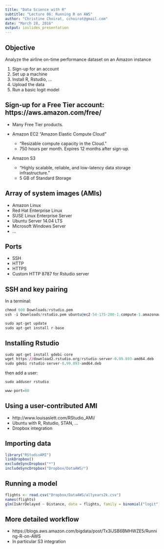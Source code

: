 ```yaml
---
title: "Data Science with R"
subtitle: "Lecture 06: Running R on AWS"
author: "Christine Choirat, cchoirat@gmail.com"
date: "March 28, 2016"
output: ioslides_presentation
---
```


## Objective

Analyze the airline on-time performance dataset on an Amazon instance

1. Sign-up for an account
2. Set up a machine
3. Install R, Rstudio, ...
4. Upload the data
5. Run a basic logit model

## Sign-up for a Free Tier account: https://aws.amazon.com/free/

- Many Free Tier products.

- Amazon EC2 "Amazon Elastic Compute Cloud"
    - "Resizable compute capacity in the Cloud."
    - 750 hours per month.  Expires 12 months after sign-up.
 
- Amazon S3
    - "Highly scalable, reliable, and low-latency data storage infrastructure."
    - 5 GB of Standard Storage
    
##  Array of system images (AMIs)

- Amazon Linux
- Red Hat Enterprise Linux
- SUSE Linux Enterprise Server
- Ubuntu Server 14.04 LTS
- Microsoft Windows Server
- ...

## Ports

- SSH
- HTTP
- HTTPS
- Custom HTTP 8787 for Rstudio server

## SSH and key pairing

In a terminal:

```r
chmod 600 Downloads/rstudio.pem
ssh -i Downloads/rstudio.pem ubuntu@ec2-54-175-200-1.compute-1.amazonaws.com
```

```r
sudo apt-get update
sudo apt-get install r-base
```

## Installing Rstudio

```r
sudo apt-get install gdebi-core
wget https://download2.rstudio.org/rstudio-server-0.99.893-amd64.deb
sudo gdebi rstudio-server-0.99.893-amd64.deb
```

then add a user:

```r
sudo adduser rstudio
```



```r
www-port=80
```

## Using a user-contributed AMI

- http://www.louisaslett.com/RStudio_AMI/
- Ubuntu with R, Rstudio, STAN, ...
- Dropbox integration

## Importing data

```r
library("RStudioAMI")
linkDropbox()
excludeSyncDropbox("*")
includeSyncDropbox("Dropbox/DataAWS/")
```

## Running a model

```r
flights <- read.csv("Dropbox/DataAWS/allyears2k.csv")
names(flights)
glm(IsArrDelayed ~ Distance, data = flights, family = binomial("logit"))
```

## More detailed workflow

- https://blogs.aws.amazon.com/bigdata/post/Tx3IJSB6BMHWZE5/Running-R-on-AWS
- In particular S3 integration

